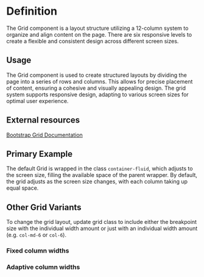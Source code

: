 

<Meta title="Grid" of={gridStories} />

# Definition

The Grid component is a layout structure utilizing a 12-column system to organize and align content on the page. There are six responsive levels to create a flexible and consistent design across different screen sizes.

## Usage

The Grid component is used to create structured layouts by dividing the page into a series of rows and columns. This allows for precise placement of content, ensuring a cohesive and visually appealing design. The grid system supports responsive design, adapting to various screen sizes for optimal user experience.

## External resources

[Bootstrap Grid Documentation](https://getbootstrap.com/docs/5.3/layout/grid/)

## Primary Example

The default Grid is wrapped in the class `container-fluid`, which adjusts to the screen size, filling the available space of the parent wrapper. By default, the grid adjusts as the screen size changes, with each column taking up equal space.

<Canvas of={gridStories.Default} />

## Other Grid Variants

To change the grid layout, update grid class to include either the breakpoint size with the individual width amount or just with an individual width amount (e.g. `col-md-6` or `col-6`).

### Fixed column widths
<Canvas of={gridStories.FixedGridWidths} />

### Adaptive column widths
<Canvas of={gridStories.AdaptiveColumnWidths} />
